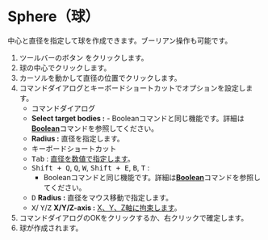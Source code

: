 
# Sphere（球）

<Reference shortcut='' command='Sphere' button='ツールバー' />

中心と直径を指定して球を作成できます。ブーリアン操作も可能です。

1. ツールバーのボタン <ButtonIcon type="button-sphere" /> をクリックします。
2. 球の中心でクリックします。
3. カーソルを動かして直径の位置でクリックします。
4. コマンドダイアログとキーボードショートカットでオプションを設定します。
   - <Kst>コマンドダイアログ</Kst>
   - **Select target bodies :**
         - Booleanコマンドと同じ機能です。詳細は[**Boolean**](../solid/boolean)コマンドを参照してください。
   - **Radius :** 直径を指定します。
   - <Kst>キーボードショートカット</Kst>
   - <kbd>Tab</kbd> : [直径を数値で指定します](./sketching-essentials#specify-dimensions-numerically)。
   - <kbd>Shift + Q</kbd>, <kbd>Q</kbd>, <kbd>W</kbd>, <kbd>Shift + E</kbd>, <kbd>B</kbd>, <kbd>T</kbd> :
      - Booleanコマンドと同じ機能です。詳細は[**Boolean**](../solid/boolean)コマンドを参照してください。
   - <kbd>D</kbd> **Radius :** 直径をマウス移動で指定します。
   - <kbd>X</kbd>/ <kbd>Y</kbd>/<kbd>Z</kbd> **X/Y/Z-axis :** [X、Y、Z軸に拘束します](./sketching-essentials#constrain-to-an-axis)。
5. コマンドダイアログのOKをクリックするか、右クリックで確定します。
6. 球が作成されます。

<VideoPlayer fileName="sphere"/>